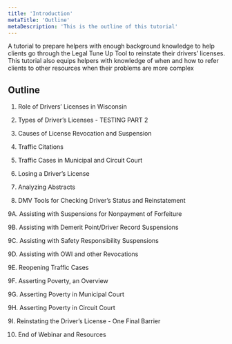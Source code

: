 ```yaml
---
title: 'Introduction'
metaTitle: 'Outline'
metaDescription: 'This is the outline of this tutorial'
---
```

A tutorial to prepare helpers with enough background knowledge to help clients go through the Legal Tune Up Tool to reinstate their drivers’ licenses.  This tutorial also equips helpers with knowledge of when and how to refer clients to other resources when their problems are more complex
## Outline

1. Role of Drivers’ Licenses in Wisconsin

2. Types of Driver’s Licenses - TESTING PART 2

3. Causes of License Revocation and Suspension

4. Traffic Citations

5. Traffic Cases in Municipal and Circuit Court

6. Losing a Driver’s License

7. Analyzing Abstracts

8. DMV Tools for Checking Driver’s Status and Reinstatement

9A. Assisting with Suspensions for Nonpayment of Forfeiture

9B. Assisting with Demerit Point/Driver Record Suspensions

9C. Assisting with Safety Responsibility Suspensions

9D. Assisting with OWI and other Revocations

9E. Reopening Traffic Cases

9F. Asserting Poverty, an Overview

9G. Asserting Poverty in Municipal Court

9H. Asserting Poverty in Circuit Court

9I. Reinstating the Driver’s License - One Final Barrier

10. End of Webinar and Resources



